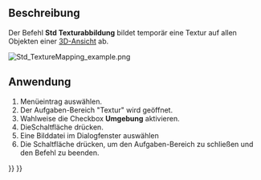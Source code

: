 <languages/>

<div class="mw-translate-fuzzy">
{{Docnav/de
|[[Part_SectionCut/de|Part Schnittansicht]]
|[[Std_ToggleVisibility/de|SichtbarkeitUmschalten]]
|[[Std_View_Menu/de|Std Menü Ansicht]]
|IconL=Part_SectionCut.svg
|IconR=Std_ToggleVisibility.svg
|IconC=Freecad.svg
}}
</div>

{{GuiCommand/de
|Name=Std TextureMapping
|Name/de=Std Texturabbildung
|MenuLocation=Ansicht → Texturabbildung...
|Workbenches=Alle
}}

<span id="Description"></span>
==Beschreibung==

Der Befehl '''Std Texturabbildung''' bildet temporär eine Textur auf allen Objekten einer [[3D_view|3D-Ansicht]] ab.

[[Image:Std_TextureMapping_example.png]]
{{Caption|Zwei Objekte mit einem 120 by 120 Pixel großen Bild eines Schachbrettmusters belegt}}

<span id="Usage"></span>
==Anwendung==

# Menüeintrag {{MenuCommand|Ansicht → [[Image:Std_TextureMapping.svg|16px]] Texturabbildung...}} auswählen.
# Der Aufgaben-Bereich "Textur" wird geöffnet.
# Wahlweise die Checkbox '''Umgebung''' aktivieren.
# DieSchaltfläche {{Button|...}} drücken.
# Eine Bilddatei im Dialogfenster auswählen
# Die Schaltfläche {{Button|Schließen}} drücken, um den Aufgaben-Bereich zu schließen und den Befehl zu beenden.


<div class="mw-translate-fuzzy">
{{Docnav/de
|[[Part_SectionCut/de|Part Schnittansicht]]
|[[Std_ToggleVisibility/de|SichtbarkeitUmschalten]]
|[[Std_View_Menu/de|Std Menü Ansicht]]
|IconL=Part_SectionCut.svg
|IconR=Std_ToggleVisibility.svg
|IconC=Freecad.svg
}}
</div>

{{Std_Base_navi{{#translation:}}}}
{{Userdocnavi{{#translation:}}}}